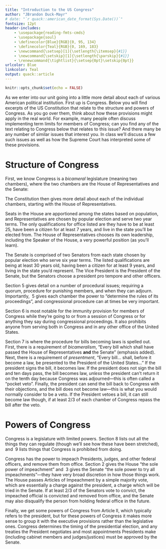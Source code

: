 ```yaml
---
title: "Introduction to the US Congress"
author: "JBrandon Duck-Mayr"
# date: "`r quack::american_date_format(Sys.Date())`"
fontsize: 12pt
header-includes:
    - \usepackage{reading-fmts-cmds}
    - \usepackage{soul}
    - \definecolor{Blue}{RGB}{0, 95, 134}
    - \definecolor{Teal}{RGB}{0, 169, 183}
    - \newcommand{\setsep}[1]{\setlength{\itemsep}{#1}}
    - \newcommand{\setskip}[1]{\setlength{\parskip}{#1}}
    - \renewcommand{\tightlist}{\setsep{0pt}\setskip{0pt}}
urlcolor: Blue
linkcolor: Teal
output: quack::article
---
```


```r
knitr::opts_chunk$set(echo = FALSE)
```

As we enter into our unit going into a little more detail about each of various American political institution.
First up is Congress.
Below you will find excerpts of the US Constitution that relate to the structure and powers of Congress.
As you go over them, think about how these provisions might apply in the real world.
For example, many people often discuss implementing term limits for members of Congress; can you find any of the text relating to Congress below that relates to this issue?
And there many be any number of similar issues that interest you.
In class we'll discuss a few such issues as well as how the Supreme Court has interpreted some of these provisions.

# Structure of Congress

First, we know Congress is a *bicameral* legislature (meaning two chambers), where the two chambers are the House of Representatives and the Senate:

\begin{quoteblock}{US Constitution, Article I \S\ 1}
All legislative powers herein granted shall be vested in a Congress of the United States, which shall consist of a Senate and House of Representatives.
\end{quoteblock}

The Constitution then gives more detail about each of the individual chambers,\footnote{Just as Article I is Congress' article, Article II is the President's article, and Article III is the judiciary's article, Article I \S\ 2 is the House's section and \S\ 3 is the Senate's section.} starting with the House of Representatives.

Seats in the House are apportioned among the states based on population, and Representatives are chosen by popular election and serve two year terms.
The only qualifications for office listed are they have to be at least 25, have been a citizen for at least 7 years, and live in the state you'll be elected from.
The House of Representatives chooses its own leadership, including the Speaker of the House, a very powerful position (as you'll learn).

\begin{quoteblock}{US Constitution, Article I \S\ 2}
The House of Representatives shall be composed of members chosen every second year by the people of the several states...

No person shall be a Representative who shall not have attained to the age of twenty five years, and been seven years a citizen of the United States, and who shall not, when elected, be an inhabitant of that state in which he shall be chosen.

Representatives... shall be apportioned among the several states... according to their respective numbers, which shall be determined by adding to the whole number of free persons, including those bound to service for a term of years, and excluding Indians not taxed, three fifths of all other Persons. The actual Enumeration shall be made within three years after the first meeting of the Congress of the United States, and within every subsequent term of ten years, in such manner as they shall by law direct. The number of Representatives shall not exceed one for every thirty thousand, but each state shall have at least one Representative; and [the Constitution lists an initial number of representatives per state until they can perform a census].

When vacancies happen in the Representation from any state, the executive authority thereof shall issue writs of election to fill such vacancies.

The House of Representatives shall choose their speaker and other officers...
\end{quoteblock}

The Senate is comprised of two Senators from each state chosen by popular election\footnote{Note this has changed; originally, Senators were chosen by the state legislatures, but the Seventeenth Amendment changed that to popular election.} who serve six year terms.
The listed qualifications are being at least 30 years old, having been a citizen for at least 9 years, and living in the state you'd represent.
The Vice President is the President of the Senate, but the Senators choose a president pro tempore and other officers.

\begin{quoteblock}{US Constitution, Article I \S\ 3}
The Senate of the United States shall be composed of two Senators from each state, \st{chosen by the legislature thereof, for six years;}\footnote{This was altered by the Seventeenth Amendment}elected by the people thereof, for six years; and each Senator shall have one vote.

[One third of the Senators go up for reelection every two years] and \st{if vacancies happen by resignation, or otherwise, during the recess of the legislature of any state, the executive thereof may make temporary appointments until the next meeting of the legislature, which shall then fill such vacancies.}\footnote{This was altered by the Seventeenth Amendment}When vacancies happen in the representation of any State in the Senate, the executive authority of such State shall issue writs of election to fill such vacancies: Provided, That the legislature of any State may empower the executive thereof to make temporary appointments until the people fill the vacancies by election as the legislature may direct.

No person shall be a Senator who shall not have attained to the age of thirty years, and been nine years a citizen of the United States and who shall not, when elected, be an inhabitant of that state for which he shall be chosen.

The Vice President of the United States shall be President of the Senate, but shall have no vote, unless they be equally divided.

The Senate shall choose their other officers, and also a President pro tempore, in the absence of the Vice President, or when he shall exercise the office of President of the United States...
\end{quoteblock}

Section 5 gives detail on a number of procedural issues; requiring a quorum, procedure for punishing members, and when they can adjourn.
Importantly, \S\ 5 gives each chamber the power to "determine the rules of its proceedings", and congressional procedure can at times be very important.

\begin{quoteblock}{US Constitution, Article I \S\ 5}
Each House shall be the judge of the elections, returns and qualifications of its own members, and a majority of each shall constitute a quorum to do business; but a smaller number may adjourn from day to day, and may be authorized to compel the attendance of absent members...

Each House may determine the rules of its proceedings, punish its members for disorderly behavior, and, with the concurrence of two thirds, expel a member...

Neither House, during the session of Congress, shall, without the consent of the other, adjourn for more than three days...
\end{quoteblock}

Section 6 is most notable for the immunity provision for members of Congress while they're going to or from a session of Congress or for anything they say during congressional proceedings.
It also prohibits anyone from serving both in Congress and in any other office of the United States.

\vspace*{\baselineskip}
\begin{quoteblock}{US Constitution, Article I \S\ 6}
The Senators and Representatives shall receive a compensation for their services, to be ascertained by law, and paid out of the treasury of the United States. They shall in all cases, except treason, felony and breach of the peace, be privileged from arrest during their attendance at the session of their respective Houses, and in going to and returning from the same; and for any speech or debate in either House, they shall not be questioned in any other place.

No Senator or Representative shall, during the time for which he was elected, be appointed to any civil office under the authority of the United States, which shall have been created, or the emoluments whereof shall have been increased during such time: and no person holding any office under the United States, shall be a member of either House during his continuance in office.
\end{quoteblock}

Section 7 is where the procedure for bills becoming laws is spelled out.
First, there is a requirement of *bicameralism*, "Every bill which shall have passed the House of Representatives **and** the Senate" (emphasis added).
Next, there is a requirement of *presentment*, "Every bill... shall, before it become a law, be presented to the President of the United States..."
If the president signs the bill, it becomes law.
If the president does not sign the bill and ten days pass, the bill becomes law, *unless* the president can't return it on the tenth day because Congress was adjourned---this is often called a "pocket veto".
Finally, the president can send the bill back to Congress with their objections, and the bill does not become law---this is what you would normally consider to be a veto.
If the President vetoes a bill, it can still become law though, if at least 2/3 of each chamber of Congress repass the bill after the veto.

\begin{quoteblock}{US Constitution, Article I \S\ 7}
All bills for raising revenue shall originate in the House of Representatives; but the Senate may propose or concur with amendments as on other Bills.

Every bill which shall have passed the House of Representatives and the Senate, shall, before it become a law, be presented to the President of the United States; if he approve he shall sign it, but if not he shall return it, with his objections to that House in which it shall have originated, who shall enter the objections at large on their journal, and proceed to reconsider it. If after such reconsideration two thirds of that House shall agree to pass the bill, it shall be sent, together with the objections, to the other House, by which it shall likewise be reconsidered, and if approved by two thirds of that House, it shall become a law. [How members of Congress vote on bills must be recorded]. If any bill shall not be returned by the President within ten days (Sundays excepted) after it shall have been presented to him, the same shall be a law, in like manner as if he had signed it, unless the Congress by their adjournment prevent its return, in which case it shall not be a law.

Every order, resolution, or vote to which the concurrence of the Senate and House of Representatives may be necessary (except on a question of adjournment) shall be presented to the President of the United States; and before the same shall take effect, shall be approved by him, or being disapproved by him, shall be repassed by two thirds of the Senate and House of Representatives, according to the rules and limitations prescribed in the case of a bill.
\end{quoteblock}

# Powers of Congress

\begin{quoteblock}{US Constitution, Article I \S\ 1}
All legislative powers herein granted shall be vested in a Congress of the United States, which shall consist of a Senate and House of Representatives.
\end{quoteblock}

Congress is a legislature with limited powers.
Section 8 lists out all the things they can regulate (though we'll see how these have been stretched), and \S\ 9 lists things that Congress is prohibited from doing.

\begin{quoteblock}{US Constitution, Article I \S\ 8 (list numbering added)}
The Congress shall have power

\begin{tightenumerate}
    \item To lay and collect taxes, duties, imposts and excises, to pay the debts and provide for the common defense and general welfare of the United States...
    \item To borrow money on the credit of the United States;
    \item To regulate commerce with foreign nations, and among the several states, and with the Indian tribes;
    \item To establish a uniform rule of naturalization,
    \item and uniform laws on the subject of bankruptcies throughout the United States;
    \item To coin money, regulate the value thereof, and of foreign coin, and fix the standard of weights and measures;
    \item To provide for the punishment of counterfeiting...
    \item To establish post offices and post roads;
    \item To promote the progress of science and useful arts, by securing [intellectual property rights];
    \item To constitute tribunals inferior to the Supreme Court;
    \item To define and punish piracies and felonies committed on the high seas, and offenses against the law of nations;
    \item To declare war, grant letters of marque and reprisal, and make rules concerning captures on land and water;
    \item To raise and support armies, but no appropriation of money to that use shall be for a longer term than two years;
    \item To provide and maintain a navy;
    \item To make rules for the government and regulation of the land and naval forces;
    \item To provide for calling forth the militia to execute the laws of the union, suppress insurrections and repel invasions;
    \item To provide for organizing, arming, and disciplining, the militia, and for governing such part of them as may be employed in the service of the United States, [though the states retain power over training officer selection];
    \item To exercise exclusive legislation\dots\ over [D.C.];--And
    \item To make all laws which shall be necessary and proper for carrying into execution the foregoing powers, and all other powers vested by this Constitution in the government of the United States, or in any department or officer thereof.
\end{tightenumerate}
\end{quoteblock}

\begin{quoteblock}{US Constitution, Article I \S\ 9 (list numbering added)}
\begin{tightenumerate}
    \item {[The states were guaranteed the right to import slaves until at least 1808].}
    \item The privilege of the writ of habeas corpus shall not be suspended, unless when in cases of rebellion or invasion the public safety may require it.
    \item No bill of attainder or ex post facto Law shall be passed.
4 No capitation, or other direct, tax shall be laid, unless in proportion to the census or enumeration herein before directed to be taken. [this one is overriden by the Sixteenth Amendment]
    \item No tax or duty shall be laid on articles exported from any state.
    \item No preference shall be given by any regulation of commerce or revenue to the ports of one state over those of another: nor shall vessels bound to, or from, one state, be obliged to enter, clear or pay duties in another.
    \item No money shall be drawn from the treasury, but in consequence of appropriations made by law; and a regular statement and account of receipts and expenditures of all public money shall be published from time to time.
    \item No title of nobility shall be granted by the United States: and no person holding any [federal] office... shall, without the consent of the Congress, accept of any present, emolument, office, or title, of any kind whatever, from any king, prince, or foreign state.
\end{tightenumerate}
\end{quoteblock}

Congress has the power to impeach Presidents, judges, and other federal officers, and remove them from office.
Section 2 gives the House "the sole power of impeachment" and \S\ 3 gives the Senate "the sole power to try all impeachments"---they have very broad discretion in how those things work.
The House passes Articles of Impeachment by a simple majority vote, which are essentially a charge against the president, a charge which will be tried in the Senate.
If at least 2/3 of the Senators vote to convict, the impeached official is convicted and removed from office, and the Senate may also disqualify the person from holding federal office in the future.

\begin{quoteblock}{US Constitution, Article I \S\ 2}
...The House of Representatives... shall have the sole power of impeachment.
\end{quoteblock}

\begin{quoteblock}{US Constitution, Article I \S\ 3}
...The Senate shall have the sole power to try all impeachments. When sitting for that purpose, they shall be on oath or affirmation. When the President of the United States is tried, the Chief Justice shall preside: And no person shall be convicted without the concurrence of two thirds of the members present.

Judgment in cases of impeachment shall not extend further than to removal from office, and disqualification to hold and enjoy any office of honor, trust or profit under the United States: but the party convicted shall nevertheless be liable and subject to indictment, trial, judgment and punishment, according to law.
\end{quoteblock}

Finally, we get some powers of Congress from Article II, which typically refers to the president, but for these powers of Congress it makes more sense to group it with the executive provisions rather than the legislative ones.
Congress determines the timing of the presidential election, and any treaties the President negotiates and most appointments Presidents make (including cabinet members and judges/justices) must be approved by the Senate.\footnote{In the case of treaties, it requires a 2/3 majority to ratify the treaty.}

\begin{quoteblock}{US Constitution, Article II \S\ 1}
...The Congress may determine the time of choosing the electors, and the day on which they shall give their votes; which day shall be the same throughout the United States...
\end{quoteblock}

\begin{quoteblock}{US Constitution, Article II \S\ 2}
...[The President] shall have power, by and with the advice and consent of the Senate, to make treaties, provided two thirds of the Senators present concur; and he shall nominate, and by and with the advice and consent of the Senate, shall appoint ambassadors, other public ministers and consuls, judges of the Supreme Court, and all other officers of the United States, whose appointments are not herein otherwise provided for, and which shall be established by law: but the Congress may by law vest the appointment of such inferior officers, as they think proper, in the President alone, in the courts of law, or in the heads of departments.

The President shall have power to fill up all vacancies that may happen during the recess of the Senate, by granting commissions which shall expire at the end of their next session.
\end{quoteblock}
